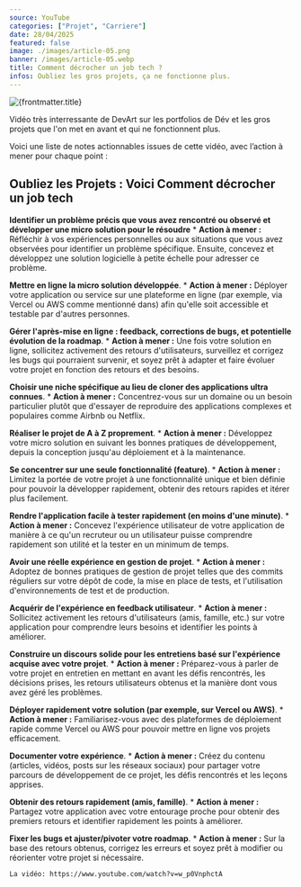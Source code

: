 ```yaml
---
source: YouTube
categories: ["Projet", "Carriere"]
date: 28/04/2025
featured: false
image: ./images/article-05.png
banner: /images/article-05.webp
title: Comment décrocher un job tech ?
infos: Oubliez les gros projets, ça ne fonctionne plus.
---
```

<img src={frontmatter.banner} alt={frontmatter.title} width={800} className="rounded-3xl mx-auto" />

Vidéo très interressante de DevArt sur les portfolios de Dév et les gros projets que l'on met en avant et qui ne fonctionnent plus.

Voici une liste de notes actionnables issues de cette vidéo, avec l’action à mener pour chaque point :

## Oubliez les Projets : Voici Comment décrocher un job tech

**Identifier un problème précis que vous avez rencontré ou observé et développer une micro solution pour le résoudre**
    *   **Action à mener :** Réfléchir à vos expériences personnelles ou aux situations que vous avez observées pour identifier un problème spécifique. Ensuite, concevez et développez une solution logicielle à petite échelle pour adresser ce problème.

**Mettre en ligne la micro solution développée**.
    *   **Action à mener :** Déployer votre application ou service sur une plateforme en ligne (par exemple, via Vercel ou AWS comme mentionné dans) afin qu'elle soit accessible et testable par d'autres personnes.

**Gérer l'après-mise en ligne : feedback, corrections de bugs, et potentielle évolution de la roadmap**.
    *   **Action à mener :** Une fois votre solution en ligne, sollicitez activement des retours d'utilisateurs, surveillez et corrigez les bugs qui pourraient survenir, et soyez prêt à adapter et faire évoluer votre projet en fonction des retours et des besoins.

**Choisir une niche spécifique au lieu de cloner des applications ultra connues**.
    *   **Action à mener :** Concentrez-vous sur un domaine ou un besoin particulier plutôt que d'essayer de reproduire des applications complexes et populaires comme Airbnb ou Netflix.

**Réaliser le projet de A à Z proprement**.
    *   **Action à mener :** Développez votre micro solution en suivant les bonnes pratiques de développement, depuis la conception jusqu'au déploiement et à la maintenance.

**Se concentrer sur une seule fonctionnalité (feature)**.
    *   **Action à mener :** Limitez la portée de votre projet à une fonctionnalité unique et bien définie pour pouvoir la développer rapidement, obtenir des retours rapides et itérer plus facilement.

**Rendre l'application facile à tester rapidement (en moins d'une minute)**.
    *   **Action à mener :** Concevez l'expérience utilisateur de votre application de manière à ce qu'un recruteur ou un utilisateur puisse comprendre rapidement son utilité et la tester en un minimum de temps.

**Avoir une réelle expérience en gestion de projet**.
    *   **Action à mener :** Adoptez de bonnes pratiques de gestion de projet telles que des commits réguliers sur votre dépôt de code, la mise en place de tests, et l'utilisation d'environnements de test et de production.

**Acquérir de l'expérience en feedback utilisateur**.
    *   **Action à mener :** Sollicitez activement les retours d'utilisateurs (amis, famille, etc.) sur votre application pour comprendre leurs besoins et identifier les points à améliorer.

**Construire un discours solide pour les entretiens basé sur l'expérience acquise avec votre projet**.
    *   **Action à mener :** Préparez-vous à parler de votre projet en entretien en mettant en avant les défis rencontrés, les décisions prises, les retours utilisateurs obtenus et la manière dont vous avez géré les problèmes.

**Déployer rapidement votre solution (par exemple, sur Vercel ou AWS)**.
    *   **Action à mener :** Familiarisez-vous avec des plateformes de déploiement rapide comme Vercel ou AWS pour pouvoir mettre en ligne vos projets efficacement.

**Documenter votre expérience**.
    *   **Action à mener :** Créez du contenu (articles, vidéos, posts sur les réseaux sociaux) pour partager votre parcours de développement de ce projet, les défis rencontrés et les leçons apprises.

**Obtenir des retours rapidement (amis, famille)**.
    *   **Action à mener :** Partagez votre application avec votre entourage proche pour obtenir des premiers retours et identifier rapidement les points à améliorer.

**Fixer les bugs et ajuster/pivoter votre roadmap**.
    *   **Action à mener :** Sur la base des retours obtenus, corrigez les erreurs et soyez prêt à modifier ou réorienter votre projet si nécessaire.



    La vidéo: https://www.youtube.com/watch?v=w_p0VnphctA